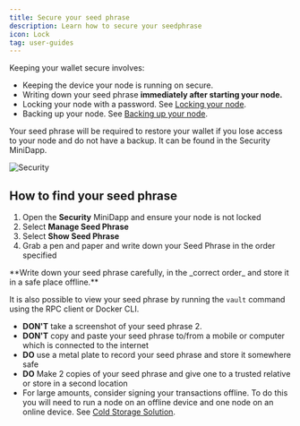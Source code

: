 ---
title: Secure your seed phrase
description: Learn how to secure your seedphrase
icon: Lock
tag: user-guides
---

Keeping your wallet secure involves:

- Keeping the device your node is running on secure.
- Writing down your seed phrase **immediately after starting your node.**
- Locking your node with a password. See [Locking your node](/docs/user-guides/lock-your-wallet).
- Backing up your node. See [Backing up your node](/docs/user-guides/backup-your-wallet).

Your seed phrase will be required to restore your wallet if you lose access to your node and do not have a backup. It can be found in the Security MiniDapp.

![Security](/img/app/security.png)

## How to find your seed phrase

1. Open the **Security** MiniDapp and ensure your node is not locked
2. Select **Manage Seed Phrase**
3. Select **Show Seed Phrase**
4. Grab a pen and paper and write down your Seed Phrase in the order specified

<Callout title="Store your seed phrase securely" type="warn">
  **Write down your seed phrase carefully, in the _correct order_ and store it
  in a safe place offline.**
</Callout>

It is also possible to view your seed phrase by running the `vault` command using the RPC client or Docker CLI.

<Callout title="Note">
 
 - **DON'T** take a screenshot of your seed phrase 2.
 - **DON'T** copy and paste your seed phrase to/from a mobile or computer which is connected to the internet
 - **DO** use a metal plate to record your seed phrase and store it somewhere safe
 - **DO** Make 2 copies of your seed phrase and give one to a trusted relative or store in a second location
 - For large amounts, consider signing your transactions offline. To do this you will need to run a node on an offline device and one node on an online device. See [Cold Storage Solution](docs/user-guides/advanced/cold-storage).

</Callout>
